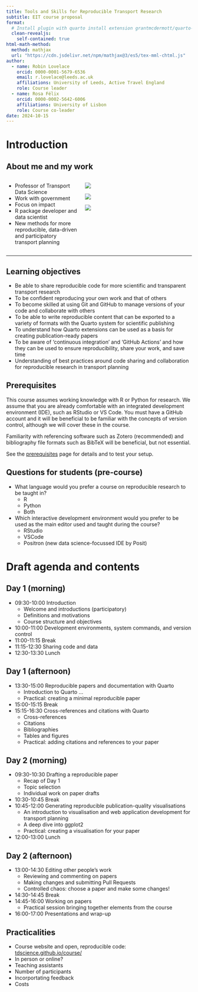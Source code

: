 ```yaml
---
title: Tools and Skills for Reproducible Transport Research
subtitle: EIT course proposal
format: 
  # Install plugin with quarto install extension grantmcdermott/quarto-revealjs-clean
  clean-revealjs:
    self-contained: true
html-math-method:
  method: mathjax
  url: "https://cdn.jsdelivr.net/npm/mathjax@3/es5/tex-mml-chtml.js"
author:
  - name: Robin Lovelace
    orcid: 0000-0001-5679-6536
    email: r.lovelace@leeds.ac.uk
    affiliations: University of Leeds, Active Travel England
    role: Course leader
  - name: Rosa Félix
    orcid: 0000-0002-5642-6006
    affiliations: University of Lisbon
    role: Course co-leader
date: 2024-10-15
---
```


# Introduction {background-color="#40666e"}

## About me and my work

::::::: columns
:::: {.column width="40%"}
::: incremental
-   Professor of Transport Data Science
-   Work with government
-   Focus on impact
-   R package developer and data scientist
-   New methods for more reproducible, data-driven and participatory transport planning
:::
::::

:::: {.column width="60%"}
::: {layout="[[1,2], [1]]"}
![](https://r.geocompx.org/images/cover.png)

![](https://github.com/npct/pct-team/blob/master/figures/front-page-leeds-pct-demo.png?raw=true)

![](images/paste-17.png)
:::
::::
:::::::

------------------------------------------------------------------------

## Learning objectives

- Be able to share reproducible code for more scientific and transparent transport research
- To be confident reproducing your own work and that of others
- To become skilled at using Git and GitHub to manage versions of your code and collaborate with others
- To be able to write reproducible content that can be exported to a variety of formats with the Quarto system for scientific publishing
- To understand how Quarto extensions can be used as a basis for creating publication-ready papers
- To be aware of 'continuous integration' and 'GitHub Actions' and how they can be used to ensure reproducibility, share your work, and save time
- Understanding of best practices around code sharing and collaboration for reproducible research in transport planning

## Prerequisites

This course assumes working knowledge with R or Python for research.
We assume that you are already comfortable with an integrated development environment (IDE), such as RStudio or VS Code.
You must have a GitHub account and it will be beneficial to be familiar with the concepts of version control, although we will cover these in the course.

Familiarity with referencing software such as Zotero (recommended) and bibliography file formats such as BibTeX will be beneficial, but not essential.

See the [prerequisites](prerequisites) page for details and to test your setup.

## Questions for students (pre-course)

- What language would you prefer a course on reproducible research to be taught in?
  - R
  - Python
  - Both
- Which interactive development environment would you prefer to be used as the main editor used and taught during the course?
  - RStudio
  - VSCode
  - Positron (new data science-focussed IDE by Posit)

# Draft agenda and contents

## Day 1 (morning)

- 09:30-10:00 Introduction
  - Welcome and introductions (participatory)
  - Definitions and motivations
  - Course structure and objectives 
- 10:00-11:00 Development environments, system commands, and version control
- 11:00-11:15 Break
- 11:15-12:30 Sharing code and data
- 12:30-13:30 Lunch

## Day 1 (afternoon)

- 13:30-15:00 Reproducible papers and documentation with Quarto
    - Introduction to Quarto ...
    - Practical: creating a minimal reproducible paper
- 15:00-15:15 Break
- 15:15-16:30 Cross-references and citations with Quarto
    - Cross-references
    - Citations
    - Bibliographies
    - Tables and figures
    - Practical: adding citations and references to your paper

## Day 2 (morning)

- 09:30-10:30 Drafting a reproducible paper
  - Recap of Day 1
  - Topic selection
  - Individual work on paper drafts
- 10:30-10:45 Break
- 10:45-12:00 Generating reproducible publication-quality visualisations
  - An introduction to visualisation and web application development for transport planning
  - A deep dive into ggplot2
  - Practical: creating a visualisation for your paper
  <!-- - Interactive content for papers
  - Static vs dynamic web applications
  - Practical introduction to Shiny for R and Python
  - (Optional): Front-end development -->
- 12:00-13:00 Lunch

## Day 2 (afternoon)

- 13:00-14:30 Editing other people's work
  - Reviewing and commenting on papers
  - Making changes and submitting Pull Requests
  - Controlled chaos: choose a paper and make some changes!
- 14:30-14:45 Break
- 14:45-16:00 Working on papers
  - Practical session bringing together elements from the course
- 16:00-17:00 Presentations and wrap-up

## Practicalities

- Course website and open, reproducible code: [tdscience.github.io/course/](https://tdscience.github.io/course/)
- In person or online?
- Teaching assistants
- Number of participants
- Incorportating feedback
- Costs
